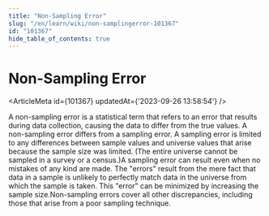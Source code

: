 ```yaml
---
title: "Non-Sampling Error"
slug: "/en/learn/wiki/non-samplingerror-101367"
id: "101367"
hide_table_of_contents: true
---
```



# Non-Sampling Error

<ArticleMeta id={101367} updatedAt={'2023-09-26 13:58:54'} />
<div className='border-solid border-b border-t-0 my-4 border-[var(--ifm-color-gray-300)]' />

A non-sampling error is a statistical term that refers to an error that results during data collection, causing the data to differ from the true values. A non-sampling error differs from a sampling error. A sampling error is limited to any differences between sample values and universe values that arise because the sample size was limited. (The entire universe cannot be sampled in a survey or a census.)A sampling error can result even when no mistakes of any kind are made. The "errors" result from the mere fact that data in a sample is unlikely to perfectly match data in the universe from which the sample is taken. This "error" can be minimized by increasing the sample size.Non-sampling errors cover all other discrepancies, including those that arise from a poor sampling technique.
